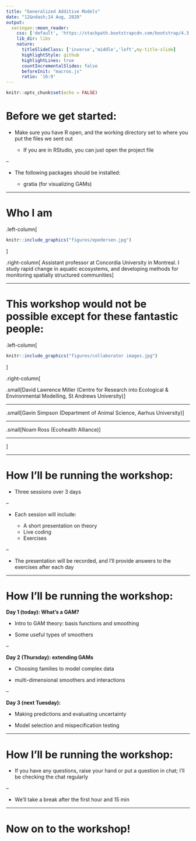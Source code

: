 ```yaml
---
title: "Generalized Additive Models"
date: "12&ndash;14 Aug, 2020"
output:
  xaringan::moon_reader:
    css: ['default', 'https://stackpath.bootstrapcdn.com/bootstrap/4.3.1/css/bootstrap.min.css', 'slides.css']
    lib_dir: libs
    nature:
      titleSlideClass: ['inverse','middle','left',my-title-slide]
      highlightStyle: github
      highlightLines: true
      countIncrementalSlides: false
      beforeInit: "macros.js"
      ratio: '16:9'
---
```


```r
knitr::opts_chunk$set(echo = FALSE)
```


# Before we get started:

* Make sure you have R open, and the working directory set to where you put the files we sent out

  * If you are in RStudio, you can just open the project file

--

* The following packages should be installed:

  * gratia (for visualizing GAMs)

---

# Who I am


.left-column[ 
```r
knitr::include_graphics("figures/epedersen.jpg")

```

]

.right-column[
Assistant professor at Concordia University in Montreal. I study rapid change in aquatic ecosystems, and developing methods for monitoring spatially structured communities
]



---

# This workshop would not be possible  except for these fantastic people:


.left-column[ 

```r
knitr::include_graphics("figures/collaborator images.jpg")

```
]

.right-column[


.small[David Lawrence Miller (Centre for Research into Ecological & Environmental Modelling, St Andrews University)]

----------------------------

.small[Gavin Simpson (Department of Animal Science, Aarhus University)]

----------------------------

.small[Noam Ross (Ecohealth Alliance)]


----------------------------


]



---


# How I'll be running the workshop:

* Three sessions over 3 days

--

* Each session will include:

  * A short presentation on theory
  * Live coding
  * Exercises

--


* The presentation will be recorded, and I'll provide answers to the exercises after each day

---


# How I'll be running the workshop:


**Day 1 (today): What's a GAM?** 

  *  Intro to GAM theory: basis functions and smoothing

  * Some useful types of smoothers

--

**Day 2 (Thursday): extending GAMs **

  * Choosing families to model complex data
  
  * multi-dimensional smoothers and interactions

--

**Day 3 (next Tuesday):  **

  * Making predictions and evaluating uncertainty

  * Model selection and mispecification testing

---


# How I'll be running the workshop:


* If you have any questions, raise your hand or put a question in chat; 
I'll be checking the chat regularly

--

* We'll take a break after the first hour and 15 min 


---


# Now on to the workshop! 
